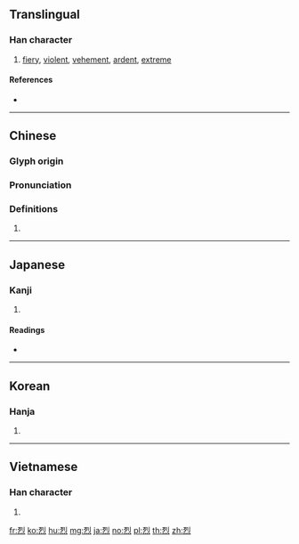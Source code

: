 ==Translingual==

===Han character===
{{Han char|rn=86|rad=火|as=06|sn=10|four=12330|canj=MNF|ids=⿱列灬}}

# [[fiery]], [[violent]], [[vehement]], [[ardent]], [[extreme]]

====References====
* {{Han ref|kx=0669.160|dkj=18987|dj=1078.210|hdz=32201.120|uh=70C8|ud=28872|bh=AF50|bd=44880}}

----

==Chinese==
{{zh-forms}}

===Glyph origin===
{{Han etym}}

===Pronunciation===
{{zh-pron
|m=liè
|c=lit6
|h=pfs=lie̍t
|md=
|mn=lia̍t
|w=
|mc=y
|oc=y
|cat=
}}

===Definitions===
{{zh-hanzi}}

# {{rfdef|lang=zh}}

----

==Japanese==

===Kanji===
{{ja-kanji|grade=c|rs=火06}}

# {{defn|lang=ja|sort=火06}}

====Readings====
* {{ja-readings|goon=[[れち]] (rechi)|kanon=[[れつ]] (retsu)|kun=[[はげしい]] (hageshii)|nanori=[[やす]] (yasu)}}

----

==Korean==

===Hanja===
{{ko-hanja|hangeul=[[렬]], [[열]]|eumhun=|rv=ryeol, yeol|mr=ryŏl, yŏl|y=lyel, yel}}

# {{defn|lang=ko|sort=火06}}

----

==Vietnamese==

===Han character===
{{vi-hantu|[[liệt]], [[lét]], [[lẹt]], [[lết]], [[lướt]], [[rét]], [[rẹt]], [[riệt]]|rs=火06}}

# {{defn|lang=vi|sort=火06}}

[[fr:烈]]
[[ko:烈]]
[[hu:烈]]
[[mg:烈]]
[[ja:烈]]
[[no:烈]]
[[pl:烈]]
[[th:烈]]
[[zh:烈]]